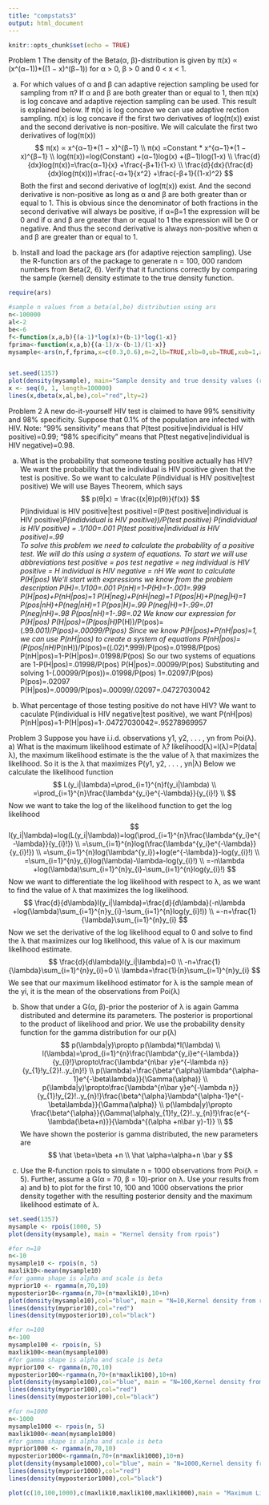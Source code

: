 ---
title: "compstats3"
output: html_document
---


```{r setup, include=FALSE}
knitr::opts_chunk$set(echo = TRUE)
```


Problem 1 The density of the Beta(α, β)-distribution is given by
π(x) ∝ (x^(α−1))*((1 − x)^(β−1))
for α > 0, β > 0 and 0 < x < 1.

a) For which values of α and β can adaptive rejection sampling be used for sampling
from π?
If α and β are both greater than or equal to 1, then π(x) is log concave and adaptive rejection sampling can be used. This result is explained below. 
If π(x) is log concave we can use adaptive rection sampling. π(x) is log concave if the first two derivatives of log(π(x)) exist and the second derivative is non-positive. We will calculate the first two derivatives of log(π(x))
$$
π(x) ∝ x^{α−1}*(1 − x)^{β−1}
\\
π(x) =Constant * x^{α−1}*(1 − x)^{β−1}
\\
log(π(x))=log(Constant) +(α−1)log(x) +(β−1)log(1-x)
\\
\frac{d}{dx}log(π(x))=\frac{α−1}{x} +\frac{-β+1}{1-x}
\\
\frac{d}{dx}(\frac{d}{dx}log(π(x)))=\frac{-α+1}{x^2} +\frac{-β+1}{(1-x)^2}
$$
Both the first and second derivative of log(π(x)) exist. And the second derivative is non-positive as long as α and β are both greater than or equal to 1. This is obvious since the denominator of both fractions in the second derivative will always be positive, if α=β=1 the expression will be 0 and if   α and β are greater than or equal to 1 the expression will be 0 or negative. And thus the second derivative is always non-positive when α and β are greater than or equal to 1.

b) Install and load the package ars (for adaptive rejection sampling). Use the R-function
ars of the package to generate n = 100, 000 random numbers from Beta(2, 6). Verify
that it functions correctly by comparing the sample (kernel) density estimate to the true
density function.

```{r}
require(ars)

#sample n values from a beta(al,be) distribution using ars
n<-100000
al<-2
be<-6
f<-function(x,a,b){(a-1)*log(x)+(b-1)*log(1-x)}
fprima<-function(x,a,b){(a-1)/x-(b-1)/(1-x)}
mysample<-ars(n,f,fprima,x=c(0.3,0.6),m=2,lb=TRUE,xlb=0,ub=TRUE,xub=1,a=al,b=be)


set.seed(1357)
plot(density(mysample), main="Sample density and true density values (red)")
x <- seq(0, 1, length=100000)
lines(x,dbeta(x,al,be),col="red",lty=2)

```



Problem 2 A new do-it-yourself HIV test is claimed to have 99% sensitivity and 98%
specificity. Suppose that 0.1% of the population are infected with HIV.
Note: “99% sensitivity” means that P(test positive|individual is HIV positive)=0.99;
“98% specificity” means that P(test negative|individual is HIV negative)=0.98.

a) What is the probability that someone testing positive actually has HIV?
We want the probability that the individual is HIV positive given that the test is positive. 
So we want to calculate P(individual is HIV positive|test positive)
We will use Bayes Theorem, which says
$$
p(θ|x) = \frac{(x|θ)p(θ)}{f(x)}
$$
P(individual is HIV positive|test positive)=(P(test positive|individual is HIV positive)*P(indidvidual is HIV positive))/P(test positive)
P(indidvidual is HIV positive) = .1/100=.001
P(test positive|individual is HIV positive)=.99  
To solve this problem we need to calculate the probability of a positive test.
We will do this using a system of equations. To start we will use abbreviations
test positive = pos
test negative = neg
individual is HIV positive = H
individual is HIV negative = nH
We want to calculate P(H|pos)
We'll start with expressions we know from the problem description
P(H)=.1/100=.001
P(nH)=1-P(H)=1-.001=.999
P(H|pos)+P(nH|pos)=1
P(H|neg)+P(nH|neg)=1
P(pos|H)+P(neg|H)=1
P(pos|nH)+P(neg|nH)=1
P(pos|H)=.99
P(neg|H)=1-.99=.01
P(neg|nH)=.98
P(pos|nH)=1-.98=.02
We know our expression for P(H|pos)
P(H|pos)=(P(pos|H)*P(H))/P(pos)=(.99*.001)/P(pos)=.00099/P(pos)
Since we know P(H|pos)+P(nH|pos)=1, we can use P(nH|pos) to create a system of equations
P(nH|pos)=(P(pos|nH)*P(nH))/P(pos)=((.02)*.999)/P(pos)=.01998/P(pos)
P(nH|pos)=1-P(H|pos)=.01998/P(pos)
So our two systems of equations are 
1-P(H|pos)=.01998/P(pos)
P(H|pos)=.00099/P(pos)
Substituting and solving
1-(.00099/P(pos))=.01998/P(pos)
1=.02097/P(pos)
P(pos)=.02097
P(H|pos)=.00099/P(pos)=.00099/.02097=.04727030042

b) What percentage of those testing positive do not have HIV?
We want to caculate P(individual is HIV negative|test positive), we want P(nH|pos)
P(nH|pos)=1-P(H|pos)=1-.04727030042=.95278969957



Problem 3 Suppose you have i.i.d. observations y1, y2, . . . , yn from Poi(λ).
a) What is the maximum likelihood estimate of λ?
likelihood(λ)=l(λ)=P(data|λ), the maximum likelihood estimate is the the value of λ that maximizes 
the likelihood. So it is the λ that maximizes P(y1, y2, . . . , yn|λ)
Below we calculate the likelihood function
$$
L(y_i|\lambda)=\prod_{i=1}^{n}f(y_i|\lambda)
\\
=\prod_{i=1}^{n}\frac{\lambda^{y_i}e^{-\lambda}}{y_{i}!}
\\
$$
Now we want to take the log of the likelihood function to get the log likelihood
$$
l(y_i|\lambda)=log(L(y_i|\lambda))=log(\prod_{i=1}^{n}\frac{\lambda^{y_i}e^{-\lambda}}{y_{i}!})
\\
=\sum_{i=1}^{n}log(\frac{\lambda^{y_i}e^{-\lambda}}{y_{i}!})
\\
=\sum_{i=1}^{n}log(\lambda^{y_i})+log(e^{-\lambda})-log(y_{i}!)
\\
=\sum_{i=1}^{n}y_{i}log(\lambda)-\lambda-log(y_{i}!)
\\
=-n\lambda +log(\lambda)\sum_{i=1}^{n}y_{i}-\sum_{i=1}^{n}log(y_{i}!)
$$
Now we want to differentiate the log likelihood with respect to λ, as we want to find the value of λ that maximizes the log likelihood.
$$
\frac{d}{d\lambda}l(y_i|\lambda)=\frac{d}{d\lambda}(-n\lambda +log(\lambda)\sum_{i=1}^{n}y_{i}-\sum_{i=1}^{n}log(y_{i}!))
\\
=-n+\frac{1}{\lambda}\sum_{i=1}^{n}y_{i}
$$
Now we set the derivative of the log likelihood equal to 0 and solve to find the λ that maximizes our log likelihood, this value of λ is our maximum likelihood estimate.
$$
\frac{d}{d\lambda}l(y_i|\lambda)=0
\\
-n+\frac{1}{\lambda}\sum_{i=1}^{n}y_{i}=0
\\
\lambda=\frac{1}{n}\sum_{i=1}^{n}y_{i}
$$
We see that our maximum likelihood estimator for λ is the sample mean of the yi, it is the mean of the observations from Poi(λ) 

b) Show that under a G(α, β)-prior the posterior of λ is again Gamma distributed and
determine its parameters.
The posterior is proportional to the product of likelihood and prior. We use the probability density function for the gamma distribution for our p(λ)
$$
p(\lambda|y)\propto p(\lambda)*l(\lambda)
\\
l(\lambda)=\prod_{i=1}^{n}\frac{\lambda^{y_i}e^{-\lambda}}{y_{i}!}\propto\frac{\lambda^{n\bar y}e^{-\lambda n}}{y_{1}!y_{2}!..y_{n}!}
\\
p(\lambda)=\frac{\beta^{\alpha}\lambda^{\alpha-1}e^{-\beta\lambda}}{\Gamma(\alpha)}
\\
p(\lambda|y)\propto\frac{\lambda^{n\bar y}e^{-\lambda n}}{y_{1}!y_{2}!..y_{n}!}\frac{\beta^{\alpha}\lambda^{\alpha-1}e^{-\beta\lambda}}{\Gamma(\alpha)}
\\
p(\lambda|y)\propto \frac{\beta^{\alpha}}{\Gamma(\alpha)y_{1}!y_{2}!..y_{n}!}\frac{e^{-\lambda(\beta+n)}}{\lambda^{(\alpha +n\bar y)-1}}
\\
$$
We have shown the posterior is gamma distributed, the new parameters are
$$
\hat \beta=\beta +n
\\
\hat \alpha=\alpha+n \bar y
$$

c) Use the R-function rpois to simulate n = 1000 observations from Poi(λ = 5). Further,
assume a G(α = 70, β = 10)-prior on λ. Use your results from a) and b) to plot for the
first 10, 100 and 1000 observations the prior density together with the resulting posterior
density and the maximum likelihood estimate of λ.
```{r}
set.seed(1357)
mysample <- rpois(1000, 5)
plot(density(mysample), main = "Kernel density from rpois")

#for n=10
n<-10
mysample10 <- rpois(n, 5)
maxlik10<-mean(mysample10)
#for gamma shape is alpha and scale is beta
myprior10 <- rgamma(n,70,10)
myposterior10<-rgamma(n,70+(n*maxlik10),10+n)
plot(density(mysample10),col="blue", main = "N=10,Kernel density from rpois (blue), prior (red), posterior(black)")
lines(density(myprior10),col="red")
lines(density(myposterior10),col="black")

#for n=100
n<-100
mysample100 <- rpois(n, 5)
maxlik100<-mean(mysample100)
#for gamma shape is alpha and scale is beta
myprior100 <- rgamma(n,70,10)
myposterior100<-rgamma(n,70+(n*maxlik100),10+n)
plot(density(mysample100),col="blue", main = "N=100,Kernel density from rpois (blue), prior (red), posterior(black)")
lines(density(myprior100),col="red")
lines(density(myposterior100),col="black")

#for n=1000
n<-1000
mysample1000 <- rpois(n, 5)
maxlik1000<-mean(mysample1000)
#for gamma shape is alpha and scale is beta
myprior1000 <- rgamma(n,70,10)
myposterior1000<-rgamma(n,70+(n*maxlik1000),10+n)
plot(density(mysample1000),col="blue", main = "N=1000,Kernel density from rpois (blue), prior (red), posterior(black)")
lines(density(myprior1000),col="red")
lines(density(myposterior1000),col="black")

plot(c(10,100,1000),c(maxlik10,maxlik100,maxlik1000),main = "Maximum Likelihood Estimator for n=10,100,1000")


```





